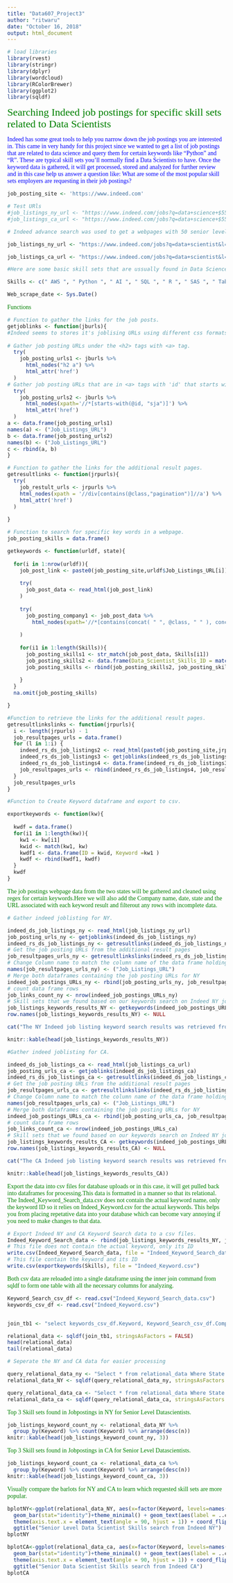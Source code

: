 ```yaml
---
title: "Data607_Project3"
author: "ritwaru"
date: "October 16, 2018"
output: html_document
---
```

```r
# load libraries
library(rvest)
library(stringr)
library(dplyr)
library(wordcloud)
library(RColorBrewer)
library(ggplot2)
library(sqldf)
```

<p><font face="verdana" color="green" font size="+2">Searching Indeed job postings for specific skill sets related to Data Scientists</font></p>

<p><font face="verdana" color="blue"> Indeed has some great tools to help you narrow down the job postings you are interested in. This came in very handy for this project since we wanted to get a list of job postings that are related to data science and query them for certain keywords like "Python" and "R". These are typical skill sets you'll normally find a Data Scientists to have. Once the keyword data is gathered, it will get processed, stored and analyzed for further review and in this case help us answer a question like: What are some of the most popular skill sets employers are requesting in their job postings?</font></p>

```r
job_posting_site <- 'https://www.indeed.com'

# Test URls
#job_listings_ny_url <- "https://www.indeed.com/jobs?q=data+science+$55,000&jt=commission&explvl=mid_level"
#job_listings_ca_url <- "https://www.indeed.com/jobs?q=data+science+$55,000&jt=commission&explvl=mid_level"

# Indeed advance search was used to get a webpages with 50 senior level data sceince job postings per page in  NY and CA. 

job_listings_ny_url <- "https://www.indeed.com/jobs?q=data+scientist&l=new+york&explvl=senior_level&limit=50"

job_listings_ca_url <- "https://www.indeed.com/jobs?q=data+scientist&l=california&explvl=senior_level&limit=50"

```


```r
#Here are some basic skill sets that are ussually found in Data Science job postings. These will be used to query our joblistings webpages.

Skills <- c(" AWS ", " Python ", " AI ", " SQL ", " R ", " SAS ", " Tableau ", " AZURE ", " SparkML ", " Shiny ", " Spark ", " Hadoop ", " Machine Learning ", " Probability ", " Statistics ")

Web_scrape_date <- Sys.Date()

```

<p><font face="verdana" color="green">Functions</font></p>

```r

# Function to gather the links for the job posts.
getjoblinks <- function(jburls){
#Indeed seems to stores it's joblising URLs using different css formats. We will attempt to get these URLs using two different html_nodes search options.
  
# Gather job posting URLs under the <h2> tags with <a> tag.
  try(
    job_posting_urls1 <- jburls %>%
      html_nodes("h2 a") %>%
      html_attr('href')
  )
# Gather job posting URLs that are in <a> tags with 'id' that starts with 'sja'.
  try(
    job_posting_urls2 <- jburls %>%
      html_nodes(xpath='//*[starts-with(@id, "sja")]') %>%
      html_attr('href')
  )
a <- data.frame(job_posting_urls1)
names(a) <- ("Job_Listings_URL")
b <- data.frame(job_posting_urls2)
names(b) <- ("Job_Listings_URL")
c <- rbind(a, b)
}

# Function to gather the links for the additional result pages.
getresultlinks <- function(jrpurls){
  try(
    job_restult_urls <- jrpurls %>%
    html_nodes(xpath = '//div[contains(@class,"pagination")]//a') %>%
    html_attr('href')
  )
  
}

# Function to search for specific key words in a webpage.
job_posting_skills = data.frame()

getkeywords <- function(urldf, state){
  
  for(i in 1:nrow(urldf)){
    job_post_link <- paste0(job_posting_site,urldf$Job_Listings_URL[i])
    
    try(
      job_post_data <- read_html(job_post_link)
    )
    
    try(
      job_posting_company1 <- job_post_data %>%
        html_nodes(xpath='//*[contains(concat( " ", @class, " " ), concat( " ", "icl-u-xs-mr--xs", " " ))]') %>% html_text()
      
    )
    
    for(i1 in 1:length(Skills)){
      job_posting_skills1 <- str_match(job_post_data, Skills[i1])
      job_posting_skills2 <- data.frame(Data_Scientist_Skills_ID = match(job_posting_skills1, Skills), Company = job_posting_company1[1], Web_scrape_date, state,job_post_link)
      job_posting_skills <- rbind(job_posting_skills2, job_posting_skills)
      
    }
  }
  na.omit(job_posting_skills)

}

#Function to retrieve the links for the additional result pages.
getresultlinkslinks <- function(jrpurls){
  i <- length(jrpurls) - 1
  job_resultpages_urls = data.frame()
  for (l in 1:i) {
    indeed_rs_ds_job_listings2 <- read_html(paste0(job_posting_site,jrpurls[l]))
    indeed_rs_ds_job_listings3 <- getjoblinks(indeed_rs_ds_job_listings2)
    indeed_rs_ds_job_listings4 <- data.frame(indeed_rs_ds_job_listings3)
    job_resultpages_urls <- rbind(indeed_rs_ds_job_listings4, job_resultpages_urls)
  }
  job_resultpages_urls
}

#Function to Create Keyword dataframe and export to csv.

exportkeywords <- function(kw){
  
  kwdf = data.frame()
  for(i1 in 1:length(kw)){
    kw1 <- kw[i1]
    kwid <- match(kw1, kw)
    kwdf1 <- data.frame(ID = kwid, Keyword =kw1 )
    kwdf <- rbind(kwdf1, kwdf)
  }
  kwdf
}

```

<p><font face="verdana" color="green">The job postings webpage data from the two states will be gathered and cleaned using regex for certain keywords.Here we will also add the Company name, date, state and the URL associated with each keyword result and filterout any rows with incomplete data.</font></p>

```r
# Gather indeed joblisting for NY.

indeed_ds_job_listings_ny <- read_html(job_listings_ny_url)
job_posting_urls_ny <- getjoblinks(indeed_ds_job_listings_ny)
indeed_rs_ds_job_listings_ny <- getresultlinks(indeed_ds_job_listings_ny)
# Get the job posting URLs from the additional result pages
job_resultpages_urls_ny <- getresultlinkslinks(indeed_rs_ds_job_listings_ny)
# Change Column name to match the column name of the data frame holding the job posting URLs of 'page 1'
names(job_resultpages_urls_ny) <- ("Job_Listings_URL")
# Merge both dataframes containing the job posting URLs for NY 
indeed_job_postings_URLs_ny <- rbind(job_posting_urls_ny, job_resultpages_urls_ny)
# count data frame rows
job_links_count_ny <- nrow(indeed_job_postings_URLs_ny)
# Skill sets that we found based on our keywords search on Indeed NY job listings are stored in a dataframe
job_listings_keywords_results_NY <- getkeywords(indeed_job_postings_URLs_ny, "NY")
row.names(job_listings_keywords_results_NY) <- NULL

cat("The NY Indeed job listing keyword search results was retrieved from ", job_links_count_ny, "joblistings webpages")

knitr::kable(head(job_listings_keywords_results_NY))

```


```r

#Gather indeed joblisting for CA.

indeed_ds_job_listings_ca <- read_html(job_listings_ca_url)
job_posting_urls_ca <- getjoblinks(indeed_ds_job_listings_ca)
indeed_rs_ds_job_listings_ca <- getresultlinks(indeed_ds_job_listings_ca)
# Get the job posting URLs from the additional result pages
job_resultpages_urls_ca <- getresultlinkslinks(indeed_rs_ds_job_listings_ca)
# Change Column name to match the column name of the data frame holding the job posting URLs of 'page 1'
names(job_resultpages_urls_ca) <- ("Job_Listings_URL")
# Merge both dataframes containing the job posting URLs for NY 
indeed_job_postings_URLs_ca <- rbind(job_posting_urls_ca, job_resultpages_urls_ca)
# count data frame rows
job_links_count_ca <- nrow(indeed_job_postings_URLs_ca)
# Skill sets that we found based on our keywords search on Indeed NY job listings are stored in a dataframe
job_listings_keywords_results_CA <- getkeywords(indeed_job_postings_URLs_ca, "CA")
row.names(job_listings_keywords_results_CA) <- NULL

cat("The CA Indeed job listing keyword search results was retrieved from ", job_links_count_ca, "joblistings webpages")

knitr::kable(head(job_listings_keywords_results_CA))
```

<p><font face="verdana" color="green">Export the data into csv files for database uploads or in this case,  it will get pulled back into dataframes for processing.This data is formatted in a manner so that its relational. The Indeed_Keyword_Search_data.csv does not contain the actual keyword name, only the keyword ID so it relies on Indeed_Keyword.csv for the actual keywords. This helps you from placing repetative data into your database which can become vary annoying if you need to make changes to that data.</font></p>

```r

# Export Indeed NY and CA Keyword Search data to a csv files.
Indeed_Keyword_Search_data <- rbind(job_listings_keywords_results_NY, job_listings_keywords_results_CA)
# This file does not contain the actual keyword, only its ID
write.csv(Indeed_Keyword_Search_data, file = "Indeed_Keyword_Search_data.csv")
# This file contain the keyword and its ID
write.csv(exportkeywords(Skills), file = "Indeed_Keyword.csv")

```


<p><font face="verdana" color="green">Both csv data are reloaded into a single dataframe using the inner join command from sqldf to form one table with all the necessary columns for analyzing.</font></p>

```r
Keyword_Search_csv_df <- read.csv("Indeed_Keyword_Search_data.csv")
keywords_csv_df <- read.csv("Indeed_Keyword.csv")


join_tb1 <- "select keywords_csv_df.Keyword, Keyword_Search_csv_df.Company, Keyword_Search_csv_df.Web_scrape_date, Keyword_Search_csv_df.State from Keyword_Search_csv_df inner join keywords_csv_df on keywords_csv_df.ID = Keyword_Search_csv_df.Data_Scientist_Skills_ID"

relational_data <- sqldf(join_tb1, stringsAsFactors = FALSE)
head(relational_data)
tail(relational_data)

# Seperate the NY and CA data for easier processing

query_relational_data_ny <- "Select * from relational_data Where State = 'NY'"
relational_data_NY <- sqldf(query_relational_data_ny, stringsAsFactors = FALSE)

query_relational_data_ca <- "Select * from relational_data Where State = 'CA'"
relational_data_ca <- sqldf(query_relational_data_ca, stringsAsFactors = FALSE)
```

<p><font face="verdana" color="green">Top 3 Skill sets found in Jobpostings in NY for Senior Level Datascientists.</font></p>

```r
job_listings_keyword_count_ny <- relational_data_NY %>%
  group_by(Keyword) %>% count(Keyword) %>% arrange(desc(n))
knitr::kable(head(job_listings_keyword_count_ny, 3))
```

<p><font face="verdana" color="green">Top 3 Skill sets found in Jobpostings in CA for Senior Level Datascientists.</font></p>

```r
job_listings_keyword_count_ca <- relational_data_ca %>%
  group_by(Keyword) %>% count(Keyword) %>% arrange(desc(n))
knitr::kable(head(job_listings_keyword_count_ca, 3))
```


<p><font face="verdana" color="green">Visually compare the barlots for NY and CA to learn which requested skill sets are more popular.</font></p>
```r
bplotNY<-ggplot(relational_data_NY, aes(x=factor(Keyword, levels=names(sort(table(Keyword),decreasing=FALSE))), y=1, fill = Keyword)) +
  geom_bar(stat="identity")+theme_minimal() + geom_text(aes(label = ..count.., y= ..prop..), stat= "count", vjust = -.5, colour = "black") +
  theme(axis.text.x = element_text(angle = 90, hjust = 1)) + coord_flip() +  xlab("Skills") + ylab("Count") +
  ggtitle("Senior Level Data Scientist Skills search from Indeed NY")
bplotNY

bplotCA<-ggplot(relational_data_ca, aes(x=factor(Keyword, levels=names(sort(table(Keyword),decreasing=FALSE))), y=1, fill = Keyword)) +
  geom_bar(stat="identity")+theme_minimal() + geom_text(aes(label = ..count.., y= ..prop..), stat= "count", vjust = -.5, colour = "black") +
  theme(axis.text.x = element_text(angle = 90, hjust = 1)) + coord_flip() +  xlab("Skills") + ylab("Count") +
  ggtitle("Senior Data Scientist Skills search from Indeed CA")
bplotCA
```

